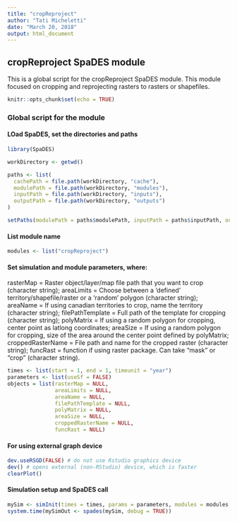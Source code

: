 ```yaml
---
title: "cropReproject"
author: "Tati Micheletti"
date: "March 20, 2018"
output: html_document
---
```


## cropReproject SpaDES module

This is a global script for the cropReproject SpaDES module. This module focused on cropping and reprojecting rasters to rasters or shapefiles.

```r
knitr::opts_chunk$set(echo = TRUE)
```

### Global script for the module
#### LOad SpaDES, set the directories and paths 

```r
library(SpaDES)

workDirectory <- getwd()

paths <- list(
  cachePath = file.path(workDirectory, "cache"),
  modulePath = file.path(workDirectory, "modules"),
  inputPath = file.path(workDirectory, "inputs"),
  outputPath = file.path(workDirectory, "outputs")
)

setPaths(modulePath = paths$modulePath, inputPath = paths$inputPath, outputPath = paths$outputPath, cachePath = paths$cachePath)
```

#### List module name
```r
modules <- list("cropReproject")
```

#### Set simulation and module parameters, where:

rasterMap = Raster object/layer/map file path that you want to crop (character string);
areaLimits =  Choose between a 'defined' territory/shapefile/raster or a 'random' polygon (character string);
areaName = If using canadian territories to crop, name the territory (character string);
filePathTemplate = Full path of the template for cropping  (character string);
polyMatrix = If using a random polygon for cropping, center point as latlong coordinates;
areaSize = If using a random polygon for cropping, size of the area around the center point defined by polyMatrix;
croppedRasterName = File path and name for the cropped raster  (character string);
funcRast = function if using raster package. Can take "mask" or "crop" (character string).

```r
times <- list(start = 1, end = 1, timeunit = "year")
parameters <- list(useSf = FALSE)
objects = list(rasterMap = NULL,
               areaLimits = NULL, 
               areaName = NULL, 
               filePathTemplate = NULL, 
               polyMatrix = NULL, 
               areaSize = NULL, 
               croppedRasterName = NULL,
               funcRast = NULL)
```

#### For using external graph device
```r
dev.useRSGD(FALSE) # do not use Rstudio graphics device
dev() # opens external (non-RStudio) device, which is faster
clearPlot()
```

#### Simulation setup and SpaDES call
```r
mySim <- simInit(times = times, params = parameters, modules = modules, paths =  paths, objects = objects)
system.time(mySimOut <- spades(mySim, debug = TRUE))
```
